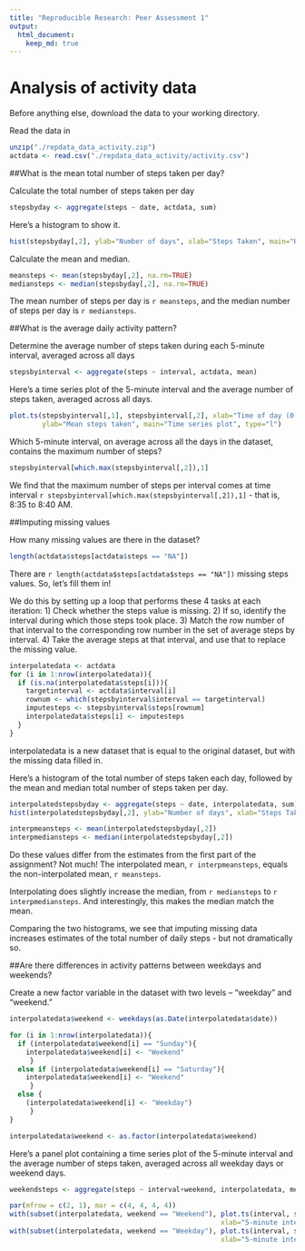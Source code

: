 ```yaml
---
title: "Reproducible Research: Peer Assessment 1"
output: 
  html_document:
    keep_md: true
---
```


Analysis of activity data
=================================================


Before anything else, download the data to your working directory.

Read the data in
```r
unzip("./repdata_data_activity.zip")
actdata <- read.csv("./repdata_data_activity/activity.csv")
```

##What is the mean total number of steps taken per day?

Calculate the total number of steps taken per day
```r
stepsbyday <- aggregate(steps ~ date, actdata, sum)
```

Here's a histogram to show it.
```r
hist(stepsbyday[,2], ylab="Number of days", xlab="Steps Taken", main="Histogram of steps by day", breaks=61, ylim=c(0,10))
```

Calculate the mean and median.
```r
meansteps <- mean(stepsbyday[,2], na.rm=TRUE)
mediansteps <- median(stepsbyday[,2], na.rm=TRUE)
```
The mean number of steps per day is `r meansteps`, and the median number of steps per day is `r mediansteps`.

##What is the average daily activity pattern?

Determine the average number of steps taken during each 5-minute interval, averaged across all days
```r
stepsbyinterval <- aggregate(steps ~ interval, actdata, mean)
```

Here's a time series plot of the 5-minute interval and the average number of steps taken, averaged across all days.
```r
plot.ts(stepsbyinterval[,1], stepsbyinterval[,2], xlab="Time of day (0-2400)", 
        ylab="Mean steps taken", main="Time series plot", type="l")
```

Which 5-minute interval, on average across all the days in the dataset, contains the maximum number of steps?
```r
stepsbyinterval[which.max(stepsbyinterval[,2]),1]
```
We find that the maximum number of steps per interval comes at time interval `r stepsbyinterval[which.max(stepsbyinterval[,2]),1]` - that is, 8:35 to 8:40 AM.

##Imputing missing values

How many missing values are there in the dataset?
```r
length(actdata$steps[actdata$steps == "NA"])
```
There are `r length(actdata$steps[actdata$steps == "NA"])` missing steps values. So, let's fill them in!

We do this by setting up a loop that performs these 4 tasks at each iteration:
1) Check whether the steps value is missing.
2) If so, identify the interval during which those steps took place.
3) Match the row number of that interval to the corresponding row number in the set of average steps by interval.
4) Take the average steps at that interval, and use that to replace the missing value.
```r
interpolatedata <- actdata
for (i in 1:nrow(interpolatedata)){
  if (is.na(interpolatedata$steps[i])){
    targetinterval <- actdata$interval[i]
    rownum <- which(stepsbyinterval$interval == targetinterval)
    imputesteps <- stepsbyinterval$steps[rownum]
    interpolatedata$steps[i] <- imputesteps
  }
}
```

interpolatedata is a new dataset that is equal to the original dataset, but with the missing data filled in.


Here's a histogram of the total number of steps taken each day, followed by the mean and median total number 
of steps taken per day. 
```r
interpolatedstepsbyday <- aggregate(steps ~ date, interpolatedata, sum)
hist(interpolatedstepsbyday[,2], ylab="Number of days", xlab="Steps Taken", main="Histogram of steps by day", breaks=61, ylim=c(0,10))

interpmeansteps <- mean(interpolatedstepsbyday[,2])
interpmediansteps <- median(interpolatedstepsbyday[,2])
```

Do these values differ from the estimates from the first part of the assignment? Not much! The interpolated mean, `r interpmeansteps`, equals the non-interpolated mean, `r meansteps`.

Interpolating does slightly increase the median, from `r mediansteps` to `r interpmediansteps`. And interestingly, this makes the median match the mean.

Comparing the two histograms, we see that imputing missing data increases estimates of the total number of daily steps - but not dramatically so.

##Are there differences in activity patterns between weekdays and weekends?

Create a new factor variable in the dataset with two levels – “weekday” and “weekend.” 
```r
interpolatedata$weekend <- weekdays(as.Date(interpolatedata$date))

for (i in 1:nrow(interpolatedata)){
  if (interpolatedata$weekend[i] == "Sunday"){
    interpolatedata$weekend[i] <- "Weekend"
     }
  else if (interpolatedata$weekend[i] == "Saturday"){
    interpolatedata$weekend[i] <- "Weekend"
     }
  else {
    (interpolatedata$weekend[i] <- "Weekday")
     }
}

interpolatedata$weekend <- as.factor(interpolatedata$weekend)
```

Here's a panel plot containing a time series plot of the 5-minute interval and the average 
number of steps taken, averaged across all weekday days or weekend days.
```r
weekendsteps <- aggregate(steps ~ interval+weekend, interpolatedata, mean)

par(mfrow = c(2, 1), mar = c(4, 4, 4, 4))
with(subset(interpolatedata, weekend == "Weekend"), plot.ts(interval, steps, main = "Weekends", type="l", 
                                                    xlab="5-minute interval", ylab="Average steps", col="lightblue"))
with(subset(interpolatedata, weekend == "Weekday"), plot.ts(interval, steps, main = "Weekdays", type="l", 
                                                    xlab="5-minute interval", ylab="Average steps", col="lightblue"))
```
